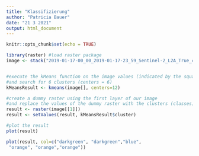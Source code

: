 ---
title: "Klassifizierung"
author: "Patricia Bauer"
date: "21 3 2021"
output: html_document
---

```{r setup, include=FALSE}
knitr::opts_chunk$set(echo = TRUE)
```

```{r}
library(raster) #load raster package
image <- stack("2019-01-17-00_00_2019-01-17-23_59_Sentinel-2_L2A_True_color.tiff")


#execute the kMeans function on the image values (indicated by the squared bracket) 
#and search for 6 clusters (centers = 6)
kMeansResult <- kmeans(image[], centers=12)

#create a dummy raster using the first layer of our image 
#and replace the values of the dummy raster with the clusters (classes) of the kMeans classification
result <- raster(image[[1]])
result <- setValues(result, kMeansResult$cluster)

#plot the result
plot(result)

plot(result, col=c("darkgreen", "darkgreen","blue",
 "orange", "orange","orange"))
```











